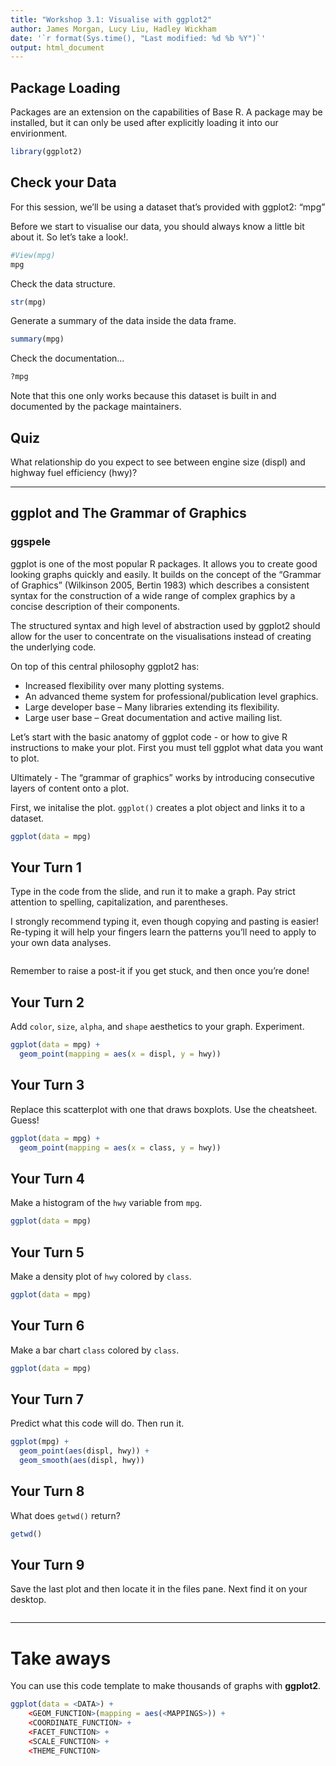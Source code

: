 ```yaml
---
title: "Workshop 3.1: Visualise with ggplot2"
author: James Morgan, Lucy Liu, Hadley Wickham
date: '`r format(Sys.time(), "Last modified: %d %b %Y")`'
output: html_document
---
```


## Package Loading

Packages are an extension on the capabilities of Base R. A package may be installed, but it can only be used after explicitly loading it into our envirionment.  
```r
library(ggplot2)
```

## Check your Data
For this session, we'll be using a dataset that's provided with ggplot2: "mpg"

Before we start to visualise our data, you should always know a little bit about it. So let's take a look!.


```r
#View(mpg)
mpg
```

Check the data structure.
```r
str(mpg)
```

Generate a summary of the data inside the data frame.
```r
summary(mpg)
```

Check the documentation...
```r
?mpg
```
Note that this one only works because this dataset is built in and documented by the package maintainers.

## Quiz

What relationship do you expect to see between engine size (displ) and highway fuel efficiency (hwy)?

----------------------------------------------------------------------

## ggplot and The Grammar of Graphics

### ggspele
ggplot is one of the most popular R packages. It allows you to create good looking graphs quickly and easily. It builds on the concept of the “Grammar of Graphics” (Wilkinson 2005, Bertin 1983) which describes a consistent syntax for the construction of a wide range of complex graphics by a concise description of their components.

The structured syntax and high level of abstraction used by ggplot2 should allow for the user to concentrate on the visualisations instead of creating the underlying code.

On top of this central philosophy ggplot2 has:

* Increased flexibility over many plotting systems.
* An advanced theme system for professional/publication level graphics.
* Large developer base – Many libraries extending its flexibility.
* Large user base – Great documentation and active mailing list.

Let's start with the basic anatomy of ggplot code - or how to give R instructions to make your plot. 
First you must tell ggplot what data you want to plot. 

Ultimately - The "grammar of graphics" works by introducing consecutive layers of content onto a plot.

First, we initalise the plot. `ggplot()` creates a plot object and links it to a dataset.
```r
ggplot(data = mpg)
```

## Your Turn 1

Type in the code from the slide, and run it to make a graph. Pay strict attention to spelling, capitalization, and parentheses.

I strongly recommend typing it, even though copying and pasting is easier! Re-typing it will help your fingers learn the patterns you'll need to apply to your own data analyses.

```r


```

Remember to raise a post-it if you get stuck, and then once you're done!

## Your Turn 2

Add `color`, `size`, `alpha`, and `shape` aesthetics to your graph. Experiment.  

```r
ggplot(data = mpg) + 
  geom_point(mapping = aes(x = displ, y = hwy))
```

## Your Turn 3

Replace this scatterplot with one that draws boxplots. Use the cheatsheet. Guess!

```r
ggplot(data = mpg) +
  geom_point(mapping = aes(x = class, y = hwy))
```

## Your Turn 4

Make a histogram of the `hwy` variable from `mpg`.

```r
ggplot(data = mpg) 

```

## Your Turn 5

Make a density plot of `hwy` colored by `class`.

```r
ggplot(data = mpg) 

```

## Your Turn 6

Make a bar chart `class` colored by `class`.

```r
ggplot(data = mpg) 

```

## Your Turn 7

Predict what this code will do. Then run it.

```r
ggplot(mpg) + 
  geom_point(aes(displ, hwy)) +
  geom_smooth(aes(displ, hwy))
```

## Your Turn 8

What does `getwd()` return?

```r
getwd()
```

## Your Turn 9

Save the last plot and then locate it in the files pane. Next find it on your desktop.

```r

```

***

# Take aways

You can use this code template to make thousands of graphs with **ggplot2**.

```r
ggplot(data = <DATA>) +
    <GEOM_FUNCTION>(mapping = aes(<MAPPINGS>)) +
    <COORDINATE_FUNCTION> +
    <FACET_FUNCTION> +
    <SCALE_FUNCTION> +
    <THEME_FUNCTION>
```

